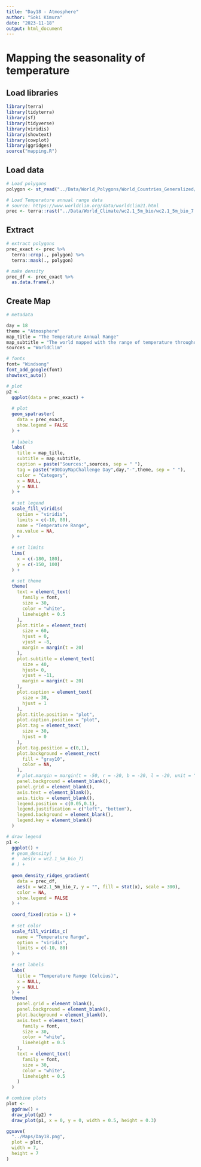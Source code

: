 ```yaml
---
title: "Day18 - Atmosphere"
author: "Soki Kimura"
date: "2023-11-18"
output: html_document
---
```


# Mapping the seasonality of temperature

## Load libraries

```r

library(terra)
library(tidyterra)
library(sf)
library(tidyverse)
library(viridis)
library(showtext)
library(cowplot)
library(ggridges)
source("mapping.R")

```


## Load data

```r

# Load polygons
polygon <- st_read("../Data/World_Polygons/World_Countries_Generalized/World_Countries_Generalized.shp")

# Load Temperature annual range data
# source: https://www.worldclim.org/data/worldclim21.html
prec <- terra::rast("../Data/World_Climate/wc2.1_5m_bio/wc2.1_5m_bio_7.tif")

```

## Extract

```r

# extract polygons
prec_exact <- prec %>%
  terra::crop(., polygon) %>%
  terra::mask(., polygon)

# make density
prec_df <- prec_exact %>%
  as.data.frame(.)


```

## Create Map

```r

# metadata

day = 18
theme = "Atmosphere"
map_title = "The Temperature Annual Range"
map_subtitle = "The world mapped with the range of temperature throughout the year"
sources = "WorldClim"

# fonts
font= "Windsong"
font_add_google(font)
showtext_auto()

# plot
p2 <- 
  ggplot(data = prec_exact) + 
  
  # plot
  geom_spatraster(
    data = prec_exact,
    show.legend = FALSE
  ) +
  
  # labels
  labs(
    title = map_title,
    subtitle = map_subtitle,
    caption = paste("Sources:",sources, sep = " "),
    tag = paste("#30DayMapChallenge Day",day,"-",theme, sep = " "),
    color = "Category",
    x = NULL,
    y = NULL
  ) +
  
  # set legend
  scale_fill_viridis(
    option = "viridis",
    limits = c(-10, 80),
    name = "Temperature Range",
    na.value = NA,
  ) +
  
  # set limits
  lims(
    x = c(-180, 180),
    y = c(-150, 100)
  ) +

  # set theme
  theme(
    text = element_text(
      family = font,
      size = 30,
      color = "white",
      lineheight = 0.5
    ),
    plot.title = element_text(
      size = 60,
      hjust = 0,
      vjust = -8,
      margin = margin(t = 20)
    ),
    plot.subtitle = element_text(
      size = 40,
      hjust= 0,
      vjust = -11,
      margin = margin(t = 20)
    ),
    plot.caption = element_text(
      size = 30,
      hjust = 1
    ),
    plot.title.position = "plot",
    plot.caption.position = "plot",
    plot.tag = element_text(
      size = 30,
      hjust = 0
    ),
    plot.tag.position = c(0,1),
    plot.background = element_rect(
      fill = "gray10",
      color = NA,
    ),
    # plot.margin = margin(t = -50, r = -20, b = -20, l = -20, unit = "pt"),
    panel.background = element_blank(),
    panel.grid = element_blank(),
    axis.text = element_blank(),
    axis.ticks = element_blank(),
    legend.position = c(0.05,0.1),
    legend.justification = c("left", "bottom"),
    legend.background = element_blank(),
    legend.key = element_blank()
  )

# draw legend
p1 <- 
  ggplot() +
  # geom_density(
  #   aes(x = wc2.1_5m_bio_7)
  # ) + 
  
  geom_density_ridges_gradient(
    data = prec_df,
    aes(x = wc2.1_5m_bio_7, y = "", fill = stat(x), scale = 300),
    color = NA,
    show.legend = FALSE
  ) +
  
  coord_fixed(ratio = 1) +
  
  # set color
  scale_fill_viridis_c(
    name = "Temperature Range",
    option = "viridis",
    limits = c(-10, 80)
  ) +
  
  # set labels
  labs(
    title = "Temperature Range (Celcius)",
    x = NULL,
    y = NULL
  ) +
  theme(
    panel.grid = element_blank(),
    panel.background = element_blank(),
    plot.background = element_blank(),
    axis.text = element_text(
      family = font,
      size = 30,
      color = "white",
      lineheight = 0.5
    ),
    text = element_text(
      family = font,
      size = 30,
      color = "white",
      lineheight = 0.5
    )
  )

# combine plots
plot <- 
  ggdraw() +
  draw_plot(p2) +
  draw_plot(p1, x = 0, y = 0, width = 0.5, height = 0.3)

ggsave(
  "../Maps/Day18.png",
  plot = plot,
  width = 7,
  height = 7
)



```



